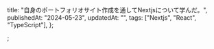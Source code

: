   title: "自身のポートフォリオサイト作成を通してNextjsについて学んだ。",
  publishedAt: "2024-05-23",
  updatedAt: "",
  tags: ["Nextjs", "React", "TypeScript"],
};

;
